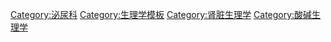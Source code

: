{{Navbox
| name  = Renal physiology
| title = [[泌尿系統]][[人体|生理學]]: [[腎生理學]]與[[酸鹼穩態]]
| state = {{{state<includeonly>|autocollapse</includeonly>}}}
|listclass = hlist
| titlestyle = background:#BBEEBB
| groupstyle = background:#BBEEBB;

| group1 = [[过滤]]
| list1 =
* [[腎血流量]](RBF)
* [[超濾作用 (腎臟)|超濾作用]]
* [[逆流交換]]
* [[濾過分數]]

| group2 = 激素的影響<br/>過濾
| list2 =
* [[抗利尿激素|抗利尿激素(ADH)]]
* [[醛固酮]]
* [[心房利鈉肽]](ANP)

| group3 = 分泌 /<br/>[[清除率 (醫學)|清除率]]
| list3 =
* [[药代动力学]]
* [[腎分泌藥物表|藥物清除率]]
* [[尿流率]]

| group4 = 重吸收
| list4 =
* [[溶劑牽拉作用]]
* [[腎鈉重吸收|Na<sup>+</sup>]]
* [[腎氯的重吸收|Cl<sup>−</sup>]]
* [[腎尿素處理|urea]]
* [[腎葡萄糖重吸收|尿素]]
* [[腎寡肽重吸收|寡肽]]
* [[腎性蛋白重吸收|蛋白]]

| group5 = [[內分泌系統|內分泌]]
| list5 =
* [[肾素]]
* [[紅血球生成素|紅細胞生成素(EPO)]]
* [[骨化三醇|骨化三醇(活性维生素D)]]
* [[前列腺素]]類

| group6 = 評估<br/> [[腎功能]]/[[透析充分性]]
| list6 =
* [[腎功能|腎小球濾過率]](GFR)
* [[腎功能|肌酸酐清除率]](C<sub>Cr</sub>)
* [[腎清除率]]
* [[尿素降低率]](URR)
* [[Kt/V]]
* [[標準化Kt/V]]
* [[血液透析產物]]
* [[PAH清除率]] ([[有效腎血漿流量]]
* [[提取比例]])

| group7 = [[酸鹼平衡]]
| list7 =
* [[液體平衡]]
* [[達羅雅內特圖]]

[[體內水分]]: [[细胞质基质|細胞內液/胞液]]
* [[细胞外液]]
* ([[组织液]]
* [[血浆]]
* [[跨細胞液]])

* [[鹼過剩]]
* [[達文波特圖]]
* [[陰離子間隙]]
* [[動脈血氣]]
* [[溫特公式]]

| group8 = 緩衝/<br/>代償
|  list8 =
* [[碳酸氫鹽緩衝系統]]
* [[呼吸性代償]]
* [[腎性代償]]

| group9 = 其它
|  list9 =
* [[鈉排泄分數]]
* [[BUN-肌酸酐比值]]
* [[腎小管球間反饋]]
* [[尿鈉排泄]]
* [[尿]]

| belowstyle = background: transparent; padding: 0px;
| below = {{Urinary system navs}}

}}<noinclude>
{{collapsible option}}
{{Physiology navbox doc}}

[[Category:泌尿科]]
[[Category:生理学模板]]
[[Category:肾脏生理学]]
[[Category:酸碱生理学]]
</noinclude>